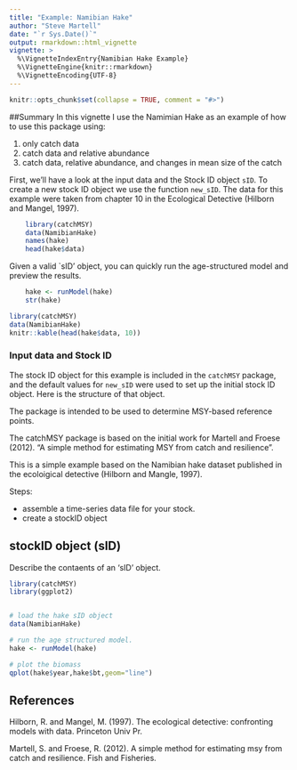 ```yaml
---
title: "Example: Namibian Hake"
author: "Steve Martell"
date: "`r Sys.Date()`"
output: rmarkdown::html_vignette 
vignette: >
  %\VignetteIndexEntry{Namibian Hake Example}
  %\VignetteEngine{knitr::rmarkdown}
  %\VignetteEncoding{UTF-8}
---
```


```r
knitr::opts_chunk$set(collapse = TRUE, comment = "#>")
```


##Summary
In this vignette I use the Namimian Hake as an example of how to use this package using:

  1. only catch data
  2. catch data and relative abundance
  3. catch data, relative abundance, and changes in mean size of the catch

First, we'll have a look at the input data and the Stock ID object `sID`.  To create a new stock ID object we use the  function `new_sID`. The data for this example were taken from chapter 10 in the Ecological Detective (Hilborn and Mangel, 1997).

```r
	library(catchMSY)
	data(NamibianHake)
	names(hake)
	head(hake$data)
```

Given a valid `sID' object, you can quickly run the age-structured model and preview the results.

```r
	hake <- runModel(hake)
	str(hake)
```


```r
library(catchMSY)
data(NamibianHake)
knitr::kable(head(hake$data, 10))
```
### Input data and Stock ID


The stock ID object for this example is included in the `catchMSY` package, and the default values for `new_sID` were used to set up the initial stock ID object.  Here is the structure of that object.





The \code{catchMSY} package is intended to be used to determine MSY-based reference points.

The catchMSY package is based on the initial work for Martell and Froese (2012). "A simple method for estimating MSY from catch and resilience".

This is a simple example based on the Namibian hake dataset published in the ecoloigical detective (Hilborn and Mangle, 1997).

Steps:

- assemble a time-series data file for your stock.
- create a stockID object

## stockID object (sID)

Describe the contaents of an 'sID' object.


```r
library(catchMSY)
library(ggplot2)


# load the hake sID object
data(NamibianHake)

# run the age structured model.
hake <- runModel(hake)

# plot the biomass
qplot(hake$year,hake$bt,geom="line")


```

## References

Hilborn, R. and Mangel, M. (1997). The ecological detective: confronting models with data. Princeton Univ Pr.

Martell, S. and Froese, R. (2012). A simple method for estimating msy from catch and resilience. Fish and Fisheries.

